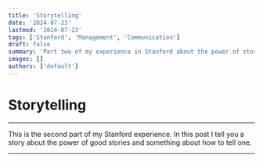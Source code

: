 ```yaml
---
title: 'Storytelling'
date: '2024-07-23'
lastmod: '2024-07-23'
tags: ['Stanford', 'Management', 'Communication']
draft: false
summary: 'Part two of my experience in Stanford about the power of storytelling and how to tell a good one in every (business) situation'
images: []
authors: ['default']
---
```


# Storytelling

***

This is the second part of my Stanford experience. In this post I tell you a story about the power of good stories and something about how to tell one.

***

